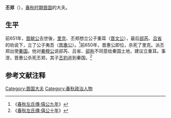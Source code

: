 {{模板:Infobox 先秦人物
|名称=丕郑
|姓=
|氏=丕
|名=郑
|字=
|别名=
|别字=
|谥号=
|时代=春秋
|国家=[[晋国|晋]] 
|身份=晋国大夫
|出生=
|逝世=前650年
|子女=[[丕豹|丕豹]]
}}
'''丕郑'''（{{bd|？||前650年||catIdx=J}}），[[春秋时期|春秋时期]][[晋国|晋国]]的大夫。
==生平==
前651年，[[晋献公|晋献公]]去世後，[[里克|里克]]、丕郑想立公子重耳（[[晋文公|晋文公]]），最后[[郤芮|郤芮]]、[[吕省|吕省]]的劝说下，立了公子夷吾（[[晋惠公|晋惠公]]）。<ref>《[[s:春秋左氏傳/僖公|春秋左氏傳·僖公九年]]》</ref>前650年，晋惠公即位，杀死了里克。派丕郑出使[[秦国|秦国]]。他对[[秦穆公|秦穆公]]说郤芮、吕省、[[郤称|郤称]]不同意给秦国土地，建议立重耳。事泄，晋惠公杀死丕郑，其子[[丕豹|丕豹]]逃到秦国。<ref>《[[s:春秋左氏傳/僖公|春秋左氏傳·僖公十年]]》</ref>

==参考文献注释==
{{Reflist}}
[[Category:晋国大夫|Category:晋国大夫]]
[[Category:春秋政治人物|Category:春秋政治人物]]
